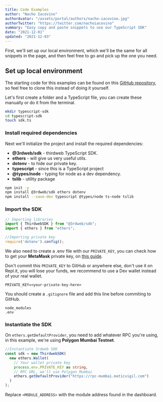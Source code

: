 ```yaml
---
title: Code Examples
author: "Nacho Iacovino"
authorAvatar: "/assets/portal/authors/nacho-iacovino.jpg"
authorTwitter: "https://twitter.com/nachoiacovino"
summary: "Easy copy and paste snippets to use our TypeScript SDK"
date: "2021-12-01"
updated: "2021-12-03"
---
```


First, we'll set up our local environment, which we'll be the same for all snippets in the page, and then feel free to go and pick up the one you need.

## Set up local environment

The starting code for this examples can be found on this [GitHub repository](https://github.com/nftlabs/examples/tree/main/typescript/typescript-sdk), so feel free to clone this instead of doing it yourself.

Let's first create a folder and a TypeScript file, you can create these manually or do it from the terminal.

```bash
mkdir typescript-sdk
cd typescript-sdk
touch sdk.ts
```

### Install required dependencies

Next we'll initialize the project and install the required dependencies:

- **@3rdweb/sdk** - thirdweb TypeScript SDK.
- **ethers** - will give us very useful utils.
- **dotenv** - to hide our private key.
- **typescript** - since this is a TypeScript project
- **@types/node** - typing for node as a dev dependency.
- **tslib** - utility package

```bash
npm init -y
npm install @3rdweb/sdk ethers dotenv
npm install --save-dev typescript @types/node ts-node tslib
```

### Import the SDK

```ts
// Importing libraries
import { ThirdwebSDK } from "@3rdweb/sdk";
import { ethers } from "ethers";

//Importing private key
require('dotenv').config();
```

We also need to create a .env file with our `PRIVATE_KEY`, you can check how to get your **MetaMask** private key, on [this guide](/portal/guides/create-a-metamask-wallet#export-your-private-key).

Don't commit this `PRIVATE_KEY` to GitHub or anywhere else, don't use it on Repl.it, you will lose your funds, we recommend to use a Dev wallet instead of your real wallet.
<br />

```python:.env
PRIVATE_KEY=<your-private-key-here>
```

You should create a `.gitignore` file and add this line before commiting to GitHub.

```python:.gitignore
node_modules
.env
```

### Instantiate the SDK

On `ethers.getDefaultProvider`, you need to add whatever RPC you're using, in this example, we're using **Polygon Mumbai Testnet**.

```ts
//Instantiate 3rdweb SDK
const sdk = new ThirdwebSDK(
  new ethers.Wallet(
    // Your wallet private key
    process.env.PRIVATE_KEY as string,
    // RPC URL, we'll use Polygon Mumbai
    ethers.getDefaultProvider("https://rpc-mumbai.maticvigil.com")
  )
);
```

Replace `<MODULE_ADDRESS>` with the module address found in the dashboard.

<MdxNavigation>
  <MdxNavigationItem
    href="/portal/learn/recipes/nft-token-marketplace"
    title="Sell YOUR NFTs in YOUR Coins on YOUR Marketplace"
  />
  <MdxNavigationItem
    href="/portal/learn/code-examples/nft-collection"
    title="NFT Collection"
    next
  />
</MdxNavigation>

